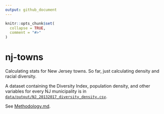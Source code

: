 ```yaml
---
output: github_document
---
```


<!-- README.md is generated from README.Rmd. Please edit that file -->

```r
knitr::opts_chunk$set(
  collapse = TRUE,
  comment = "#>"
)
```

# nj-towns

Calculating stats for New Jersey towns. So far, just calculating density and
racial diversity.

A dataset containing the Diversity Index, population density, and other 
variables for every NJ municipality is in 
[`data/output/NJ_20132017_diversity_density.csv`](./data/output/NJ_20132017_diversity_density.csv).

See [Methodology.md](./code/Markdown/Methodology.md).
